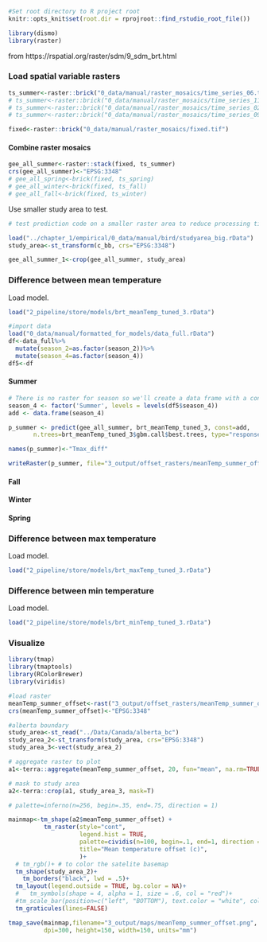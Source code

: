 
```r
#Set root directory to R project root
knitr::opts_knit$set(root.dir = rprojroot::find_rstudio_root_file())
```


```r
library(dismo)
library(raster)
```



from https://rspatial.org/raster/sdm/9_sdm_brt.html

### Load spatial variable rasters {.unnumbered}

```r
ts_summer<-raster::brick("0_data/manual/raster_mosaics/time_series_06.tif")
# ts_summer<-raster::brick("0_data/manual/raster_mosaics/time_series_11.tif")
# ts_summer<-raster::brick("0_data/manual/raster_mosaics/time_series_02.tif")
# ts_summer<-raster::brick("0_data/manual/raster_mosaics/time_series_09.tif")

fixed<-raster::brick("0_data/manual/raster_mosaics/fixed.tif")
```

#### Combine raster mosaics {-}

```r
gee_all_summer<-raster::stack(fixed, ts_summer)
crs(gee_all_summer)<-"EPSG:3348"
# gee_all_spring<-brick(fixed, ts_spring)
# gee_all_winter<-brick(fixed, ts_fall)
# gee_all_fall<-brick(fixed, ts_winter)
```


Use smaller study area to test.

```r
# test prediction code on a smaller raster area to reduce processing time

load("../chapter_1/empirical/0_data/manual/bird/studyarea_big.rData")
study_area<-st_transform(c_bb, crs="EPSG:3348")

gee_all_summer_1<-crop(gee_all_summer, study_area)
```


### Difference between mean temperature {.unnumbered}

Load model.

```r
load("2_pipeline/store/models/brt_meanTemp_tuned_3.rData")

#import data
load("0_data/manual/formatted_for_models/data_full.rData")
df<-data_full%>%
  mutate(season_2=as.factor(season_2))%>%
  mutate(season_4=as.factor(season_4))
df5<-df
```


#### Summer {-}
```r

# There is no raster for season so we'll create a data frame with a constant value to plug into the predict function.
season_4 <- factor('Summer', levels = levels(df5$season_4))
add <- data.frame(season_4)

p_summer <- predict(gee_all_summer, brt_meanTemp_tuned_3, const=add,
       n.trees=brt_meanTemp_tuned_3$gbm.call$best.trees, type="response")

names(p_summer)<-"Tmax_diff"

writeRaster(p_summer, file="3_output/offset_rasters/meanTemp_summer_offset.tif", format='GTiff', overwrite=TRUE)
```

#### Fall {-}

#### Winter {-}
 
#### Spring {-}



### Difference between max temperature {.unnumbered}

Load model.

```r
load("2_pipeline/store/models/brt_maxTemp_tuned_3.rData")
```


### Difference between min temperature {.unnumbered}
Load model.

```r
load("2_pipeline/store/models/brt_minTemp_tuned_3.rData")
```

### Visualize {-}

```r
library(tmap)
library(tmaptools)
library(RColorBrewer)
library(viridis)

#load raster
meanTemp_summer_offset<-rast("3_output/offset_rasters/meanTemp_summer_offset.tif")
crs(meanTemp_summer_offset)<-"EPSG:3348"

#alberta boundary
study_area<-st_read("../Data/Canada/alberta_bc")
study_area_2<-st_transform(study_area, crs="EPSG:3348")
study_area_3<-vect(study_area_2)

# aggregate raster to plot
a1<-terra::aggregate(meanTemp_summer_offset, 20, fun="mean", na.rm=TRUE, na.action=NULL)

# mask to study area
a2<-terra::crop(a1, study_area_3, mask=T)

# palette=inferno(n=256, begin=.35, end=.75, direction = 1)

mainmap<-tm_shape(a2$meanTemp_summer_offset) +
          tm_raster(style="cont",
                    legend.hist = TRUE,
                    palette=cividis(n=100, begin=.1, end=1, direction = 1),
                    title="Mean temperature offset (c)", 
                    )+
  # tm_rgb()+ # to color the satelite basemap
  tm_shape(study_area_2)+
    tm_borders("black", lwd = .5)+
  tm_layout(legend.outside = TRUE, bg.color = NA)+
  #   tm_symbols(shape = 4, alpha = 1, size = .6, col = "red")+
  #tm_scale_bar(position=c("left", "BOTTOM"), text.color = "white", color.light="lightgrey")+
  tm_graticules(lines=FALSE)

tmap_save(mainmap,filename="3_output/maps/meanTemp_summer_offset.png",
          dpi=300, height=150, width=150, units="mm")
```


